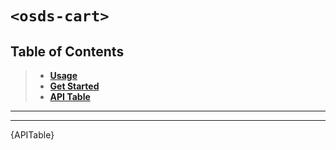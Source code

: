 
<Meta title="UI Components/Cart [organism]/Web Component" />

# `<osds-cart>`

## Table of Contents
> - **[Usage](#usage)**
> - **[Get Started](#getting-started)**
> - **[API Table](#api-table)**

<hr/>
<Usage />
<hr/>
<div id="api-table"><Description>{APITable}</Description></div>
